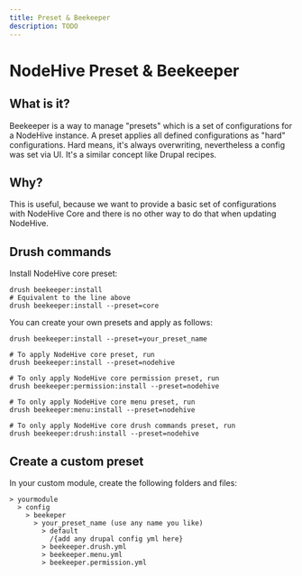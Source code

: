 ```yaml
---
title: Preset & Beekeeper
description: TODO
---
```


# NodeHive Preset & Beekeeper

## What is it?
Beekeeper is a way to manage "presets" which is a set of configurations for a NodeHive instance. A preset applies all defined configurations as "hard" configurations. Hard means, it's always overwriting, nevertheless a config was set via UI. It's a similar concept like Drupal recipes.

## Why?
This is useful, because we want to provide a basic set of configurations with NodeHive Core and there is no other way to do that when updating NodeHive.

## Drush commands

Install NodeHive core preset:
```
drush beekeeper:install
# Equivalent to the line above
drush beekeeper:install --preset=core
```

You can create your own presets and apply as follows:

```
drush beekeeper:install --preset=your_preset_name
```

```
# To apply NodeHive core preset, run
drush beekeeper:install --preset=nodehive

# To only apply NodeHive core permission preset, run
drush beekeeper:permission:install --preset=nodehive

# To only apply NodeHive core menu preset, run
drush beekeeper:menu:install --preset=nodehive

# To only apply NodeHive core drush commands preset, run
drush beekeeper:drush:install --preset=nodehive
```

## Create a custom preset

In your custom module, create the following folders and files:

```
> yourmodule
  > config
    > beekeper
      > your_preset_name (use any name you like)
        > default
          /{add any drupal config yml here}
        > beekeeper.drush.yml
        > beekeeper.menu.yml
        > beekeeper.permission.yml
```
